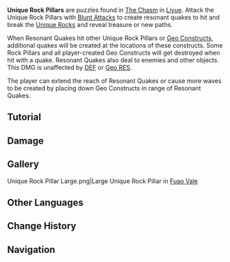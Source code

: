 {{Terminology Infobox
|image  = Unique Rock Pillar.png
|region = Liyue
|area   = The Chasm
|type   = Exploration
}}
'''Unique Rock Pillars''' are puzzles found in [[The Chasm]] in [[Liyue]]. Attack the Unique Rock Pillars with [[Blunt Attack]]s to create resonant quakes to hit and break the [[Unique Rock]]s and reveal treasure or new paths.

When Resonant Quakes hit other Unique Rock Pillars or [[Geo Constructs]], additional quakes will be created at the locations of these constructs. Some Rock Pillars and all player-created Geo Constructs will get destroyed when hit with a quake. Resonant Quakes also deal {{Color|True Geo DMG}} to enemies and other objects. This DMG is unaffected by [[DEF]] or [[Geo RES]].

The player can extend the reach of Resonant Quakes or cause more waves to be created by placing down Geo Constructs in range of Resonant Quakes.

==Tutorial==
{{Transclude|Tutorial/Unique Rock Pillars}}

==Damage==
{{Environmental Damage|21|Resonant Quakes}}

==Gallery==
<gallery>
Unique Rock Pillar Large.png|Large Unique Rock Pillar in [[Fuao Vale]]
</gallery>

==Other Languages==
{{Other Languages
|en      = Unique Rock Pillar
|zhs     = 奇怪的岩柱
|zhs_rm  = Qíguài de Yánzhù
|zht     = 奇怪的岩柱
|zht_rm  = Qíguài de Yánzhù
|zh_tl   = Strange Rock Pillar
|ja      = 変わった岩柱
|ja_rm   = Kawatta Iwabashira{{Assumed}}
|ja_tl   = Strange Rock Pillar
|ko      = {{tt|이상|異常}}한 바위 기둥
|ko_rm   = Isang-han Bawi Gidung
|ko_tl   = Strange Rock Pillar
|es      = Pilar de piedra extraño
|es_tl   = Strange Stone Pillar
|fr      = Pilier rocheux étrange
|fr_tl   = Strange Rock Pillar
|ru      = Странная каменная колонна
|ru_tl   = Strange Stone Column
|th      = "เสาหินประหลาด"
|th_rm   = "Sao hin pralat"
|th_tl   = 
|vi      = {{tt|Trụ|柱}} {{tt|Nham|岩}} {{tt|Kỳ|奇}} Lạ
|vi_tl   = Strange Rock Pillar
|de      = Komische Steinsäule
|de_tl   = Strange Stone Pillar
|id      = Pilar Batu Unik
|id_tl   = Unique Rock Pillar
|pt      = Pilar de Pedra Estranho
|pt_tl   = 
|tr      = 
|tr_tl   = 
|it      = 
|it_tl   = 
}}

==Change History==
{{Change History|2.6}}

==Navigation==
{{Exploration Navbox|Liyue}}
